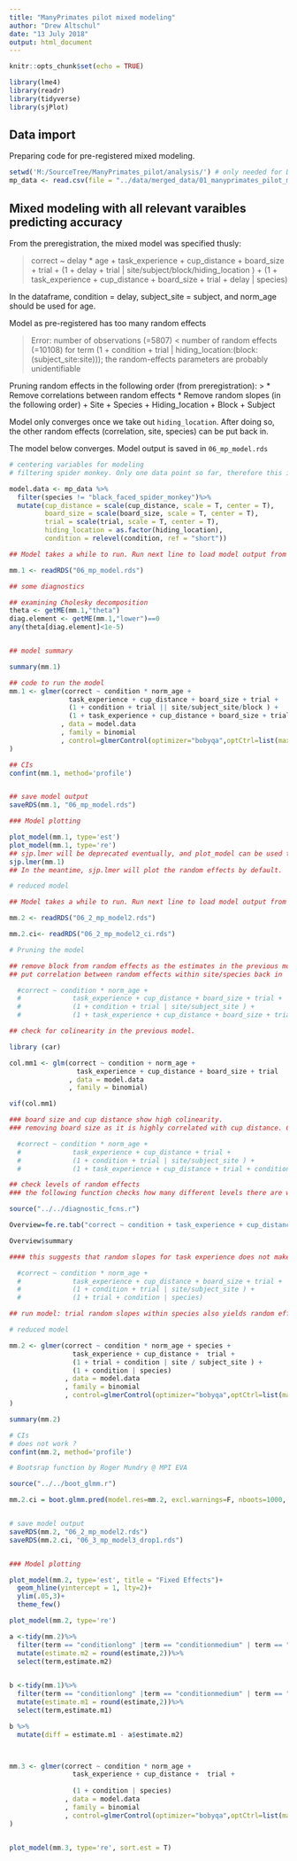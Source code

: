 ```yaml
---
title: "ManyPrimates pilot mixed modeling"
author: "Drew Altschul"
date: "13 July 2018"
output: html_document
---
```


```r
knitr::opts_chunk$set(echo = TRUE)

library(lme4)
library(readr)
library(tidyverse)
library(sjPlot)

```

## Data import

Preparing code for pre-registered mixed modeling. 

```r
setwd('M:/SourceTree/ManyPrimates_pilot/analysis/') # only needed for DMA's setup - should be deleted eventually
mp_data <- read.csv(file = "../data/merged_data/01_manyprimates_pilot_merged_data.csv")
```



## Mixed modeling with all relevant varaibles predicting accuracy

From the preregistration, the mixed model was specified thusly:

> correct ~ delay * age + 
task_experience + cup_distance + board_size + trial +
         (1 + delay + trial | site/subject/block/hiding_location ) + 
        (1 + task_experience + cup_distance + board_size + trial + delay | species)


In the dataframe, 
condition = delay,
subject_site = subject,
and norm_age should be used for age.

Model as pre-registered has too many random effects

> Error: number of observations (=5807) < number of random effects (=10108) for term (1 + condition + trial | hiding_location:(block:(subject_site:site))); the random-effects parameters are probably unidentifiable

Pruning random effects in the following order (from preregistration): 
> * Remove correlations between random effects
  * Remove random slopes (in the following order)
  + Site
  + Species
  + Hiding_location
  + Block
  + Subject

Model only converges once we take out `hiding_location`. After doing so, the other random effects (correlation, site, species) can be put back in.

The model below converges. Model output is saved in `06_mp_model.rds`

``` r

# centering variables for modeling
# filtering spider monkey. Only one data point so far, therefore this is not worth including to explode the number of random effects

model.data <- mp_data %>%
  filter(species != "black_faced_spider_monkey")%>%
  mutate(cup_distance = scale(cup_distance, scale = T, center = T),
         board_size = scale(board_size, scale = T, center = T),
         trial = scale(trial, scale = T, center = T),
         hiding_location = as.factor(hiding_location),
         condition = relevel(condition, ref = "short"))

## Model takes a while to run. Run next line to load model output from previous run with structure below.

mm.1 <- readRDS("06_mp_model.rds")

## some diagnostics

## examining Cholesky decomposition
theta <- getME(mm.1,"theta")
diag.element <- getME(mm.1,"lower")==0
any(theta[diag.element]<1e-5)


## model summary

summary(mm.1)

## code to run the model
mm.1 <- glmer(correct ~ condition * norm_age + 
               task_experience + cup_distance + board_size + trial +
               (1 + condition + trial || site/subject_site/block ) +         
               (1 + task_experience + cup_distance + board_size + trial + condition | species)
             , data = model.data
             , family = binomial
             , control=glmerControl(optimizer="bobyqa",optCtrl=list(maxfun=2e5))
)

## CIs
confint(mm.1, method='profile')


## save model output
saveRDS(mm.1, "06_mp_model.rds")

### Model plotting

plot_model(mm.1, type='est') 
plot_model(mm.1, type='re') 
## sjp.lmer will be deprecated eventually, and plot_model can be used to precisely obtain which plots of the GLMM one wishes to examine.
sjp.lmer(mm.1)
## In the meantime, sjp.lmer will plot the random effects by default.


```

```r
# reduced model

## Model takes a while to run. Run next line to load model output from previous run with structure below.

mm.2 <- readRDS("06_2_mp_model2.rds")

mm.2.ci<- readRDS("06_2_mp_model2_ci.rds")

# Pruning the model

## remove block from random effects as the estimates in the previous models were essentially 0
## put correlation between random effects within site/species back in 

  #correct ~ condition * norm_age + 
  #             task_experience + cup_distance + board_size + trial +
  #             (1 + condition + trial | site/subject_site ) +         
  #             (1 + task_experience + cup_distance + board_size + trial + condition | species)

## check for colinearity in the previous model.

library (car)

col.mm1 <- glm(correct ~ condition + norm_age + 
                 task_experience + cup_distance + board_size + trial
               , data = model.data
               , family = binomial)

vif(col.mm1)

### board size and cup distance show high colinearity. 
### removing board size as it is highly correlated with cup distance. Cup distance seems to be of more immediate relevance.

  #correct ~ condition * norm_age + 
  #             task_experience + cup_distance + trial +
  #             (1 + condition + trial | site/subject_site ) +         
  #             (1 + task_experience + cup_distance + trial + condition | species)

## check levels of random effects
### the following function checks how many different levels there are within  each random effect

source("../../diagnostic_fcns.r") 

Overview=fe.re.tab("correct ~ condition + task_experience + cup_distance + board_size + trial", "species",data = model.data)

Overview$summary

#### this suggests that random slopes for task experience does not make much sense as most species have only 1 level. Same is true for cup distance size. Therefore they are removed

  #correct ~ condition * norm_age + 
  #             task_experience + cup_distance + board_size + trial +
  #             (1 + condition + trial | site/subject_site ) +         
  #             (1 + trial + condition | species)

## run model: trial random slopes within species also yields random effects equal to 0. Therefore it is removed 

# reduced model 

mm.2 <- glmer(correct ~ condition * norm_age + species +
                task_experience + cup_distance +  trial +
                (1 + trial + condition | site / subject_site ) +         
                (1 + condition | species)
              , data = model.data
              , family = binomial
              , control=glmerControl(optimizer="bobyqa",optCtrl=list(maxfun=2e5))
)

summary(mm.2)

# CIs
# does not work ?
confint(mm.2, method='profile')

# Bootsrap function by Roger Mundry @ MPI EVA

source("../../boot_glmm.r")

mm.2.ci = boot.glmm.pred(model.res=mm.2, excl.warnings=F, nboots=1000, para=F, resol=100, level=0.95, use=NULL, circ.var.name=NULL, circ.var=NULL, use.u=F,n.cores=c("all-1", "all"), save.path=NULL)


# save model output
saveRDS(mm.2, "06_2_mp_model2.rds")
saveRDS(mm.2.ci, "06_3_mp_model3_drop1.rds")


### Model plotting

plot_model(mm.2, type='est', title = "Fixed Effects")+
  geom_hline(yintercept = 1, lty=2)+
  ylim(.05,3)+
  theme_few()

plot_model(mm.2, type='re') 


```


```r
a <-tidy(mm.2)%>%
  filter(term == "conditionlong" |term == "conditionmedium" | term == "cup_distance")%>%
  mutate(estimate.m2 = round(estimate,2))%>%
  select(term,estimate.m2)
  

b <-tidy(mm.1)%>%
  filter(term == "conditionlong" |term == "conditionmedium" | term == "cup_distance")%>%
  mutate(estimate.m1 = round(estimate,2))%>%
  select(term,estimate.m1)

b %>%
  mutate(diff = estimate.m1 - a$estimate.m2)




```


```r
mm.3 <- glmer(correct ~ condition * norm_age +
                task_experience + cup_distance +  trial +
       
                (1 + condition | species)
              , data = model.data
              , family = binomial
              , control=glmerControl(optimizer="bobyqa",optCtrl=list(maxfun=2e5))
)


plot_model(mm.3, type='re', sort.est = T) 

```

